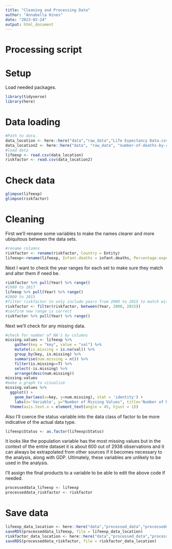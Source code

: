 ```yaml
---
title: "Cleaning and Processing Data"
author: "Annabella Hines"
date: "2023-02-24"
output: html_document
---
```



# Processing script




# Setup

Load needed packages.

```r
library(tidyverse)
library(here)
```


# Data loading

```r
#Path to data.
data_location <- here::here("data","raw_data","Life Expectancy Data.csv")
data_location2 <- here::here("data", "raw_data", "number-of-deaths-by-risk-factor.csv")
#load data
lifeexp <- read.csv(data_location)
riskfactor <- read.csv(data_location2)
```


# Check data


```r
glimpse(lifeexp)
glimpse(riskfactor)
```



# Cleaning

First we'll rename some variables to make the names clearer and more ubiquitous between the data sets.
```r
#rename columns
riskfactor <- rename(riskfactor, Country = Entity)
lifeexp<-rename(lifeexp, Infant.deaths = infant.deaths, Percentage.expenditure = percentage.expenditure, Under.five.deaths = under.five.deaths, Thinness.Age1to19 = thinness..1.19.years, Thinness.Age5to9 = thinness.5.9.years, Years.of.education = Schooling)
```

Next I want to check the year ranges for each set to make sure they match and alter them if need be.
```r
riskfactor %>% pull(Year) %>% range()
#1990 to 2017
lifeexp %>% pull(Year) %>% range()
#2000 to 2015
#filter riskfactor to only include years from 2000 to 2015 to match with available years in lifeexp data set
riskfactor <- filter(riskfactor, between(Year, 2000, 2015))
#confirm new range is correct
riskfactor %>% pull(Year) %>% range()
```

Next we'll check for any missing data.
```r
#check for number of NA's by columns
missing.values <- lifeexp %>%
    gather(key = "key", value = "val") %>%
    mutate(is.missing = is.na(val)) %>%
    group_by(key, is.missing) %>%
    summarise(num.missing = n()) %>%
    filter(is.missing==T) %>%
    select(-is.missing) %>%
    arrange(desc(num.missing)) 
missing.values
#make a graph to visualize
missing.values %>%
  ggplot() +
    geom_bar(aes(x=key, y=num.missing), stat = 'identity') +
    labs(x='Variable', y="Number of Missing Values", title='Number of Missing Values')+
  theme(axis.text.x = element_text(angle = 45, hjust = 1))
```

Also I'll coerce the status variable into the data class of factor to be more indicative of the actual data type.
```r
lifeexp$Status <- as.factor(lifeexp$Status)
```


It looks like the population variable has the most missing values but in the context of the entire dataset it is about 600 out of 2938 observations and it can always be extrapolated from other sources if it becomes necessary to the analysis, along with GDP. Ultimately, these variables are unlikely to be used in the analysis. 


I'll assign the final products to a variable to be able to edit the above code if needed.
```r
processeddata_lifeexp <- lifeexp
processeddata_riskfactor <- riskfactor
```



# Save data 

```r
lifeexp_data_location <- here::here("data","processed_data","processeddata_life.rds")
saveRDS(processeddata_lifeexp, file = lifeexp_data_location)
riskfactor_data_location <- here::here("data","processed_data","processeddata_risk.rds")
saveRDS(processeddata_riskfactor, file = riskfactor_data_location)
```




